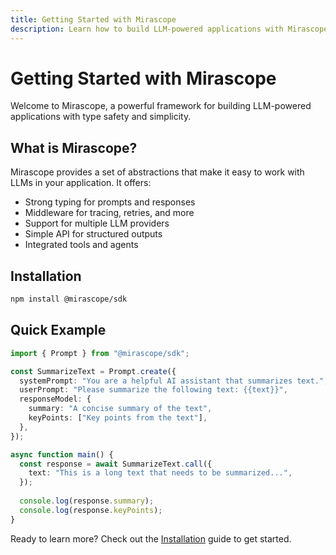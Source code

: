 ```yaml
---
title: Getting Started with Mirascope
description: Learn how to build LLM-powered applications with Mirascope.
---
```


# Getting Started with Mirascope

Welcome to Mirascope, a powerful framework for building LLM-powered applications with type safety and simplicity.

## What is Mirascope?

Mirascope provides a set of abstractions that make it easy to work with LLMs in your application. It offers:

- Strong typing for prompts and responses
- Middleware for tracing, retries, and more
- Support for multiple LLM providers
- Simple API for structured outputs
- Integrated tools and agents

## Installation

```bash
npm install @mirascope/sdk
```

## Quick Example

```typescript
import { Prompt } from "@mirascope/sdk";

const SummarizeText = Prompt.create({
  systemPrompt: "You are a helpful AI assistant that summarizes text.",
  userPrompt: "Please summarize the following text: {{text}}",
  responseModel: {
    summary: "A concise summary of the text",
    keyPoints: ["Key points from the text"],
  },
});

async function main() {
  const response = await SummarizeText.call({
    text: "This is a long text that needs to be summarized...",
  });
  
  console.log(response.summary);
  console.log(response.keyPoints);
}
```

Ready to learn more? Check out the [Installation](/docs/mirascope/main/installation) guide to get started.